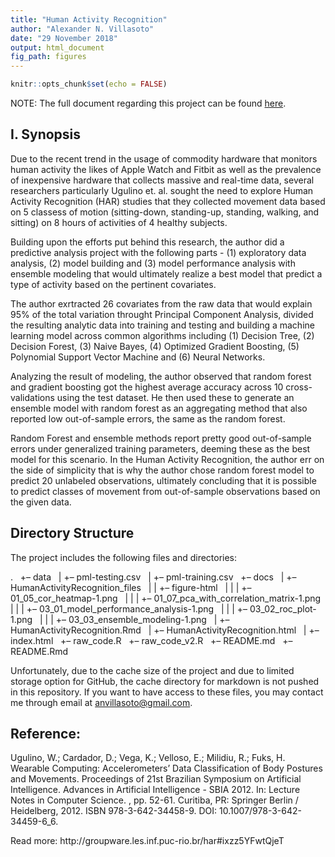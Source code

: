 ```yaml
---
title: "Human Activity Recognition"
author: "Alexander N. Villasoto"
date: "29 November 2018"
output: html_document
fig_path: figures
---
```


```r
knitr::opts_chunk$set(echo = FALSE)
```

NOTE: The full document regarding this project can be found [here](https://arseniusnott.github.io/Human-Activity-Recognition/).

## I. Synopsis
Due to the recent trend in the usage of commodity hardware that monitors human activity the likes of Apple Watch and Fitbit as well as the prevalence of inexpensive hardware that collects massive and real-time data, several researchers particularly Ugulino et. al. sought the need to explore Human Activity Recognition (HAR) studies that they collected movement data based on 5 classess of motion  (sitting-down, standing-up, standing, walking, and sitting) on 8 hours of activities of 4 healthy subjects. 

Building upon the efforts put behind this research, the author did a predictive analysis project with the following parts - (1) exploratory data analysis, (2) model building and (3) model performance analysis with ensemble modeling that would ultimately realize a best model that predict a type of activity based on the pertinent covariates.

The author exrtracted 26 covariates from the raw data that would explain 95% of the total variation throught Principal Component Analysis, divided the resulting analytic data into training and testing and building a machine learning model across common algorithms including (1) Decision Tree, (2) Decision Forest, (3) Naive Bayes, (4) Optimized Gradient Boosting, (5) Polynomial Support Vector Machine and (6) Neural Networks.

Analyzing the result of modeling, the author observed that random forest and gradient boosting got the highest average accuracy across 10 cross-validations using the test dataset. He then used these to generate an ensemble model with random forest as an aggregating method that also reported low out-of-sample errors, the same as the random forest. 

Random Forest and ensemble methods report pretty good out-of-sample errors under generalized training parameters, deeming these as the best model for this scenario. In the Human Activity Recognition, the author err on the side of simplicity that is why the author chose random forest model to predict 20 unlabeled observations, ultimately concluding that it is possible to predict classes of movement from out-of-sample observations based on the given data.

## Directory Structure

The project includes the following files and directories:

. \ 
+-- data \ 
|   +-- pml-testing.csv \ 
|   +-- pml-training.csv \ 
+-- docs \ 
|   +-- HumanActivityRecognition_files \ 
|   |   +-- figure-html \ 
|   |   |   +-- 01_05_cor_heatmap-1.png \ 
|   |   |   +-- 01_07_pca_with_correlation_matrix-1.png \ 
|   |   |   +-- 03_01_model_performance_analysis-1.png \ 
|   |   |   +-- 03_02_roc_plot-1.png \ 
|   |   |   +-- 03_03_ensemble_modeling-1.png \ 
|   +-- HumanActivityRecognition.Rmd \ 
|   +-- HumanActivityRecognition.html \ 
|   +-- index.html \ 
+-- raw_code.R \ 
+-- raw_code_v2.R \ 
+-- README.md \ 
+-- README.Rmd \ 

Unfortunately, due to the cache size of the project and due to limited storage option for GitHub, the cache directory for markdown is not pushed in this repository. If you want to have access to these files, you may contact me through email at [anvillasoto@gmail.com](mailto:anvillasoto@gmail.com).

## Reference:

Ugulino, W.; Cardador, D.; Vega, K.; Velloso, E.; Milidiu, R.; Fuks, H. Wearable Computing: Accelerometers' Data Classification of Body Postures and Movements. Proceedings of 21st Brazilian Symposium on Artificial Intelligence. Advances in Artificial Intelligence - SBIA 2012. In: Lecture Notes in Computer Science. , pp. 52-61. Curitiba, PR: Springer Berlin / Heidelberg, 2012. ISBN 978-3-642-34458-9. DOI: 10.1007/978-3-642-34459-6_6. 

Read more: http://groupware.les.inf.puc-rio.br/har#ixzz5YFwtQjeT